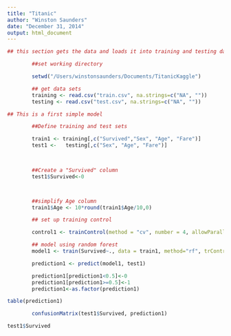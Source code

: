 ```yaml
---
title: "Titanic"
author: "Winston Saunders"
date: "December 31, 2014"
output: html_document
---
```




```r

## this section gets the data and loads it into training and testing data files

        ##set working directory

        setwd("/Users/winstonsaunders/Documents/TitanicKaggle")

        ## get data sets
        training <- read.csv("train.csv", na.strings=c("NA", ""))
        testing <- read.csv("test.csv", na.strings=c("NA", ""))

```



```r

## This is a first simple model

        ##Define training and test sets

        train1 <- training[,c("Survived","Sex", "Age", "Fare")]
        test1 <-   testing[,c("Sex", "Age", "Fare")]

        

        ##Create a "Survived" column
        test1$Survived<-0



        ##simplify Age column
        train1$Age <- 10*round(train1$Age/10,0)

        ## set up training control

        control1 <- trainControl(method = "cv", number = 4, allowParallel = TRUE)

        ## model using random forest
        model1 <- train(Survived~., data = train1, method="rf", trControl = control1, prox=FALSE)

        prediction1 <- predict(model1, test1)

        prediction1[prediction1<0.5]<-0
        prediction1[prediction1>=0.5]<-1
        prediction1<-as.factor(prediction1)

table(prediction1)

        confusionMatrix(test1$Survived, prediction1)

test1$Survived

```



